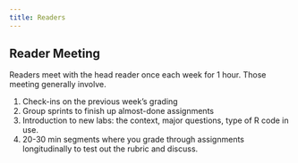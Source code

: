 ```yaml
---
title: Readers
---
```


## Reader Meeting

Readers meet with the head reader once each week for 1 hour. Those meeting generally involve.

1. Check-ins on the previous week's grading
2. Group sprints to finish up almost-done assignments
3. Introduction to new labs: the context, major questions, type of R code in use.
4. 20-30 min segments where you grade through assignments longitudinally to test out the rubric and discuss.
